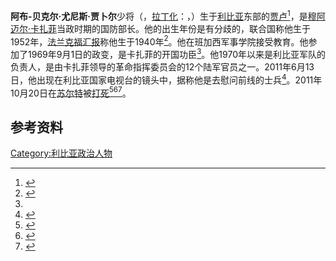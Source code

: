 {{Infobox Officeholder
|name        = 阿布-贝克尔·尤尼斯·贾卜尔
|image       = 
|office      = 利比亚国防部长
|leader      = [[穆阿迈尔·卡扎菲|穆阿迈尔·卡扎菲]]
|president   = [[赞塔尼·穆罕默德·赞塔尼|赞塔尼·穆罕默德·赞塔尼]]<br>米夫塔·穆罕默德·凯巴<br>穆贝拉克·沙迈赫<br>穆罕默德·阿卜杜勒·卡西姆·兹韦
|term_start  = 1970年1月
|term_end    = 2011年10月
|predecessor = 利比亚王国部长理事会－国防部
|successor   = 
|birth_date  = 1940年
|birth_place = {{LBA}}[[贾卢|贾卢]]
|death_date  = 2011年10月20日
|death_place = {{LBA}}[[苏尔特|苏尔特]]
}}

'''阿布-贝克尔·尤尼斯·贾卜尔'''少将（{{lang-ar|أبو بكر يونس جابر}}，[[拉丁化|拉丁化]]：{{lang|en|Major General Abu-Bakr Yunis Jabr}}，{{bd|1940年||2011年|10月20日|catIdx=Jabr}}）生于[[利比亚|利比亚]]东部的[[贾卢|贾卢]]<ref name="UN">{{Cite web |url=http://www.un.org/News/Press/docs/2011/sc10187.doc.htm |title=存档副本 |access-date=2011-10-22 |archive-date=2011-04-13 |archive-url=https://web.archive.org/web/20110413211055/http://www.un.org/News/Press/docs/2011/sc10187.doc.htm |dead-url=no }}</ref>，是[[穆阿迈尔·卡扎菲|穆阿迈尔·卡扎菲]]当政时期的国防部长。他的出生年份是有分歧的，联合国称他生于1952年，[[法兰克福汇报|法兰克福汇报]]称他生于1940年<ref name="faz">{{Cite web |url=http://www.faz.net/s/Rub87AD10DD0AE246EF840F23C9CBCBED2C/Doc~E56E3FA4B678A49EEA642AEADAC1FE275~ATpl~Ecommon~Scontent.html |title=存档副本 |access-date=2011-10-22 |archive-date=2011-02-28 |archive-url=https://web.archive.org/web/20110228062238/http://www.faz.net/s/Rub87AD10DD0AE246EF840F23C9CBCBED2C/Doc~E56E3FA4B678A49EEA642AEADAC1FE275~ATpl~Ecommon~Scontent.html |dead-url=no }}</ref>。他在班加西军事学院接受教育。他参加了1969年9月1日的政变，是卡扎菲的开国功臣<ref name="faz"/>。他1970年以来是利比亚军队的负责人，是由卡扎菲领导的革命指挥委员会的12个陆军官员之一。2011年6月13日，他出现在利比亚国家电视台的镜头中，据称他是去慰问前线的士兵<ref>{{Cite web |url=http://www.reuters.com/article/2011/06/13/us-libya-idUSTRE7270JP20110613 |title=存档副本 |access-date=2011-10-22 |archive-date=2011-09-29 |archive-url=https://web.archive.org/web/20110929160810/http://www.reuters.com/article/2011/06/13/us-libya-idUSTRE7270JP20110613 |dead-url=yes }}</ref>。2011年10月20日在[[苏尔特|苏尔特]]被[[苏尔特之战|打死]]<ref name="aj-who">{{cite news |url=http://english.aljazeera.net/news/africa/2011/10/20111020171225339666.html |title=Accounts emerge of Gaddafi's final moments |publisher=Al Jazeera English |date=2011-10-04 |accessdate=2011-10-20 |archive-date=2011-11-06 |archive-url=https://web.archive.org/web/20111106104110/http://english.aljazeera.net/news/africa/2011/10/20111020171225339666.html |dead-url=no }}</ref><ref>{{Cite web |url=http://af.reuters.com/article/energyOilNews/idAFL5E7LK3CW20111020 |title=存档副本 |access-date=2011-10-22 |archive-date=2011-10-23 |archive-url=https://web.archive.org/web/20111023105312/http://af.reuters.com/article/energyOilNews/idAFL5E7LK3CW20111020 |dead-url=yes }}</ref><ref>{{Cite web |url=http://english.aljazeera.net/news/africa/2011/10/20111020111520869621.html |title=存档副本 |access-date=2011-10-22 |archive-date=2012-09-03 |archive-url=https://www.webcitation.org/6AOqK4gmK?url=http://www.aljazeera.com/news/africa/2011/10/20111020111520869621.html |dead-url=no }}</ref>。

== 参考资料 ==
{{reflist}}

{{DEFAULTSORT:Jabr}}
[[Category:利比亚政治人物|Category:利比亚政治人物]]